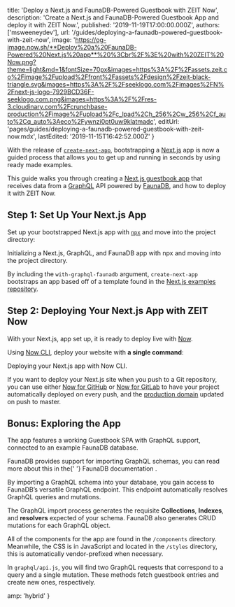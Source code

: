
  title: 'Deploy a Next.js and FaunaDB-Powered Guestbook with ZEIT Now',
  description:
    'Create a Next.js and FaunaDB-Powered Guestbook App and deploy it with ZEIT Now.',
  published: '2019-11-19T17:00:00.000Z',
  authors: ['msweeneydev'],
  url: '/guides/deploying-a-faunadb-powered-guestbook-with-zeit-now',
  image:
    'https://og-image.now.sh/**Deploy%20a%20FaunaDB-Powered%20Next.js%20app**%20%3Cbr%2F%3E%20with%20ZEIT%20Now.png?theme=light&md=1&fontSize=70px&images=https%3A%2F%2Fassets.zeit.co%2Fimage%2Fupload%2Ffront%2Fassets%2Fdesign%2Fzeit-black-triangle.svg&images=https%3A%2F%2Fseeklogo.com%2Fimages%2FN%2Fnext-js-logo-7929BCD36F-seeklogo.com.png&images=https%3A%2F%2Fres-3.cloudinary.com%2Fcrunchbase-production%2Fimage%2Fupload%2Fc_lpad%2Ch_256%2Cw_256%2Cf_auto%2Cq_auto%3Aeco%2Fywnzi0pt0uw9klatmadc',
  editUrl:
    'pages/guides/deploying-a-faunadb-powered-guestbook-with-zeit-now.mdx',
  lastEdited: '2019-11-15T16:42:52.000Z'
}

With the release of [`create-next-app`](https://nextjs.org/blog/create-next-app), bootstrapping a [Next.js](https://nextjs.org/) app is now a guided process that allows you to get up and running in seconds by using ready made examples.

This guide walks you through creating a [Next.js guestbook app](https://nextjs-graphql-faunadb.now-examples.now.sh) that receives data from a [GraphQL](https://graphql.org/) API powered by [FaunaDB](https://fauna.com/), and how to deploy it with ZEIT Now.

## Step 1: Set Up Your Next.js App

Set up your bootstrapped Next.js app with [`npx`](https://www.npmjs.com/package/npx) and move into the project directory:

<Snippet dark text="npx create-next-app --example with-graphql-faunadb my-nextjs-guestbook && cd my-nextjs-guestbook" />
<Caption>Initializing a Next.js, GraphQL, and FaunaDB app with <Link href="https://www.npmjs.com/package/npx">npx</Link> and moving into the project directory.</Caption>

By including the `with-graphql-faunadb` argument, `create-next-app` bootstraps an app based off of a template found in the [Next.js examples repository](https://github.com/zeit/next.js/tree/canary/examples).

## Step 2: Deploying Your Next.js App with ZEIT Now

With your Next.js, app set up, it is ready to deploy live with [Now](/docs/v2).

Using [Now CLI](/download), deploy your website with **a single command**:

<Snippet dark text="now" />
<Caption>Deploying your Next.js app with Now CLI.</Caption>

If you want to deploy your Next.js site when you push to a Git repository, you can use either [Now for GitHub](/docs/v2/integrations/now-for-github/) or [Now for GitLab](/docs/v2/integrations/now-for-gitlab/) to have your project automatically deployed on every push, and the [production domain](https://zeit.co/docs/v2/custom-domains/#adding-a-domain) updated on push to master.

## Bonus: Exploring the App

The app features a working Guestbook SPA with GraphQL support, connected to an example FaunaDB database.

<Note type="success" label="hint">
  FaunaDB provides support for importing GraphQL schemas, you can read more
  about this in the{' '}
  <Link href="https://docs.fauna.com/fauna/current/start/graphql#import">
    FaunaDB documentation
  </Link>
  .
</Note>

By importing a GraphQL schema into your database, you gain access to FaunaDB’s versatile GraphQL endpoint. This endpoint automatically resolves GraphQL queries and mutations.

The GraphQL import process generates the requisite **Collections**, **Indexes**, and **resolvers** expected of your schema. FaunaDB also generates CRUD mutations for each GraphQL object.

All of the components for the app are found in the `/components` directory. Meanwhile, the CSS is in JavaScript and located in the `/styles` directory, this is automatically vendor-prefixed when necessary.

In `graphql/api.js`, you will find two GraphQL requests that correspond to a query and a single mutation. These methods fetch guestbook entries and create new ones, respectively.


  amp: 'hybrid'
}
